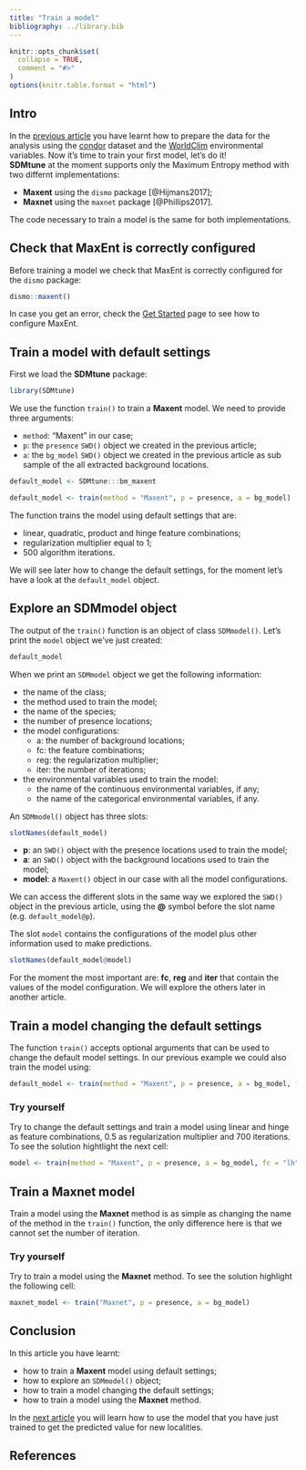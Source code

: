 ```yaml
---
title: "Train a model"
bibliography: ../library.bib
---
```


```r
knitr::opts_chunk$set(
  collapse = TRUE,
  comment = "#>"
)
options(knitr.table.format = "html")
```

## Intro

In the [previous article](./prepare_data.html) you have learnt how to prepare the data for the analysis using the [condor](../../reference/condor.html) dataset and the [WorldClim](http://www.worldclim.org/) environmental variables. Now it's time to train your first model, let's do it!  
**SDMtune** at the moment supports only the Maximum Entropy method with two differnt implementations:

* **Maxent** using the `dismo` package [@Hijmans2017];
* **Maxnet** using the `maxnet` package [@Phillips2017].

The code necessary to train a model is the same for both implementations.

## Check that MaxEnt is correctly configured

Before training a model we check that MaxEnt is correctly configured for the `dismo` package:
```r
dismo::maxent()
```

In case you get an error, check the [Get Started](../SDMtune.html) page to see how to configure MaxEnt.

## Train a model with default settings

First we load the **SDMtune** package:

```r
library(SDMtune)
```


We use the function `train()` to train a **Maxent** model. We need to provide three arguments:

* `method`: "Maxent" in our case;
* `p`: the `presence` `SWD()` object we created in the previous article;
* `a`: the `bg_model` `SWD()` object we created in the previous article as sub sample of the all extracted background locations.

```r
default_model <- SDMtune:::bm_maxent
```
```r
default_model <- train(method = "Maxent", p = presence, a = bg_model)
```

The function trains the model using default settings that are:

* linear, quadratic, product and hinge feature combinations;
* regularization multiplier equal to 1;
* 500 algorithm iterations.

We will see later how to change the default settings, for the moment let's have a look at the `default_model` object.

## Explore an SDMmodel object

The output of the `train()` function is an object of class `SDMmodel()`. Let's print the `model` object we've just created:
```r
default_model
```

When we print an `SDMmodel` object we get the following information:

* the name of the class;
* the method used to train the model;
* the name of the species;
* the number of presence locations;
* the model configurations:
    + a: the number of background locations;
    + fc: the feature combinations;
    + reg: the regularization multiplier;
    + iter: the number of iterations;
* the environmental variables used to train the model:
    + the name of the continuous environmental variables, if any;
    + the name of the categorical environmental variables, if any.
    
An `SDMmodel()` object has three slots:

```r
slotNames(default_model)
```

* **p**: an `SWD()` object with the presence locations used to train the model;
* **a**: an `SWD()` object with the background locations used to train the model;
* **model**: a `Maxent()` object in our case with all the model configurations.

We can access the different slots in the same way we explored the `SWD()` object in the previous article, using the **\@** symbol before the slot name (e.g. `default_model@p`).

The slot `model` contains the configurations of the model plus other information used to make predictions.

```r
slotNames(default_model@model)
```

For the moment the most important are: **fc**, **reg** and **iter** that contain the values of the model configuration. We will explore the others later in another article.

## Train a model changing the default settings

The function `train()` accepts optional arguments that can be used to change the default model settings. In our previous example we could also train the model using:

```r
default_model <- train(method = "Maxent", p = presence, a = bg_model, fc = "lqph", reg = 1, iter = 500)
```

### Try yourself
Try to change the default settings  and train a model using linear and hinge as feature combinations, 0.5 as regularization multiplier and 700 iterations. To see the solution hightlight the next cell:

```r
model <- train(method = "Maxent", p = presence, a = bg_model, fc = "lh", reg = 0.5, iter = 700)
```

## Train a Maxnet model

Train a model using the **Maxnet** method is as simple as changing the name of the method in the `train()` function, the only difference here is that we cannot set the number of iteration.

### Try yourself

Try to train a model using the **Maxnet** method. To see the solution highlight the following cell:

```r
maxnet_model <- train("Maxnet", p = presence, a = bg_model)
```

## Conclusion

In this article you have learnt:

* how to train a **Maxent** model using default settings;
* how to explore an `SDMmodel()` object;
* how to train a model changing the default settings;
* how to train a model using the **Maxnet** method.

In the [next article](./make_predictions.html) you will learn how to use the model that you have just trained to get the predicted value for new localities.

## References
